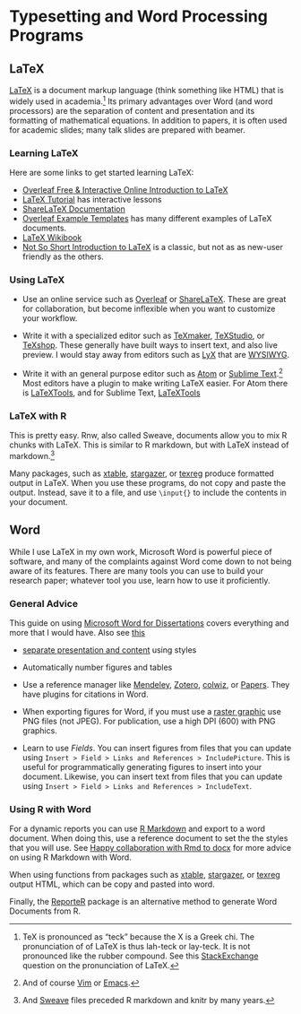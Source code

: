 # Typesetting and Word Processing Programs

## LaTeX

[LaTeX](https://en.wikipedia.org/wiki/LaTeX) is a document markup language (think something like HTML) that is widely used in academia.[^pronunciation]
Its primary advantages over Word (and word processors) are the separation of content and presentation and its formatting of mathematical equations.
In addition to papers, it is often used for academic slides; many talk slides are prepared with beamer.

### Learning LaTeX

Here are some links to get started learning LaTeX:

-   [Overleaf Free & Interactive Online Introduction to LaTeX](https://www.overleaf.com/latex/learn/free-online-introduction-to-latex-part-1)
-   [LaTeX Tutorial](https://www.latex-tutorial.com/tutorials/) has interactive lessons
-   [ShareLaTeX Documentation](https://www.sharelatex.com/learn/)
-   [Overleaf Example Templates](https://www.overleaf.com/latex/templates/) has many different examples of LaTeX documents.
-   [LaTeX Wikibook](https://en.wikibooks.org/wiki/LaTeX)
-   [Not So Short Introduction to LaTeX](https://tobi.oetiker.ch/lshort/lshort.pdf) is a classic, but not as as new-user friendly as the others.

### Using LaTeX

-   Use an online service such as [Overleaf](https://www.overleaf.com/) or [ShareLaTeX](https://www.sharelatex.com/). These are great for collaboration, but become inflexible
    when you want to customize your workflow.

-   Write it with a specialized editor such as [TeXmaker](http://www.xm1math.net/texmaker/), [TeXStudio](http://www.texstudio.org/), or [TeXshop](http://pages.uoregon.edu/koch/texshop/). These generally have
    built ways to insert text, and also live preview. I would stay away from editors such as [LyX](https://www.lyx.org/) that are [WYSIWYG](https://en.wikipedia.org/wiki/WYSIWYG).

-   Write it with an general purpose editor such as [Atom](https://atom.io/) or [Sublime Text](https://www.sublimetext.com/).[^1] Most editors have a plugin
   to make writing LaTeX easier. For Atom there is [LaTeXTools](https://atom.io/packages/latextools), and for Sublime Text, [LaTeXTools](https://github.com/SublimeText/LaTeXTools)

[^1]: And of course [Vim](http://www.vim.org/) or [Emacs](https://www.gnu.org/software/emacs/).

### LaTeX with R

This is pretty easy. Rnw, also called Sweave, documents allow you to mix R chunks with LaTeX.
This is similar to R markdown, but with LaTeX instead of markdown.[^2]

Many packages, such as [xtable](https://cran.r-project.org/package=xtable), [stargazer](ttps://cran.r-project.org/package=stargazer), or [texreg](ttps://cran.r-project.org/package=texreg)  produce formatted output in LaTeX.
When you use these programs, do not copy and paste the output. Instead, save it to a file,
and use `\input{}` to include the contents in your document.

[^2]: And [Sweave](https://www.statistik.lmu.de/~leisch/Sweave/) files preceded R markdown and knitr by many years.

## Word

While I use LaTeX in my own work, Microsoft Word is powerful piece of software,
and many of the complaints against Word come down to not being aware of its
features. There are many tools you can use to build your research paper;
whatever tool you use, learn how to use it proficiently.

### General Advice

This guide on using [Microsoft Word for Dissertations](http://guides.lib.umich.edu/c.php?g=283073&p=1886001)
covers everything and more that I would have. Also see [this](http://www3.nd.edu/~shill2/dtclass/word_2013_word_for_research_projects.pdf)

-   [separate presentation and content](https://en.wikipedia.org/wiki/Separation_of_presentation_and_content) using styles

-   Automatically number figures and tables

-   Use a reference manager like [Mendeley](https://www.mendeley.com/), [Zotero](https://www.zotero.org/), [colwiz](https://www.colwiz.com/app), or [Papers](http://www.papersapp.com/). They have plugins for citations in Word.

-   When exporting figures for Word, if you must use a [raster graphic](https://en.wikipedia.org/wiki/Raster_graphics) use PNG files (not JPEG). For publication, use a high DPI (600) with PNG graphics.

-   Learn to use *Fields*. You can insert figures from files that you can
    update using `Insert > Field > Links and References > IncludePicture`.
    This is useful for programmatically generating figures to insert into
    your document. Likewise, you can insert text from files that you can
    update using `Insert > Field > Links and References > IncludeText`.

### Using R with Word

For a dynamic reports you can use [R Markdown](http://rmarkdown.rstudio.com/word_document_format.html) and export to a word document. When doing this, use a reference document to set the the styles that you will use.
See [Happy collaboration with Rmd to docx](http://rmarkdown.rstudio.com/articles_docx.html) for more advice on using R Markdown with Word.

When using functions from packages such as [xtable](https://cran.r-project.org/package=xtable), [stargazer](ttps://cran.r-project.org/package=stargazer), or [texreg](ttps://cran.r-project.org/package=texreg) output  HTML, which can be copy and pasted into word.

Finally, the [ReporteR](http://davidgohel.github.io/ReporteRs/word.html) package is an alternative method to generate Word Documents from R.

[^pronunciation]: TeX is pronounced as "teck" because the X is a Greek chi. The pronunciation of of LaTeX is thus lah-teck or lay-teck. It is not
    pronounced like the rubber compound. See this [StackExchange](http://tex.stackexchange.com/questions/17502/what-is-the-correct-pronunciation-of-tex-and-latex) question on the pronunciation of LaTeX.
